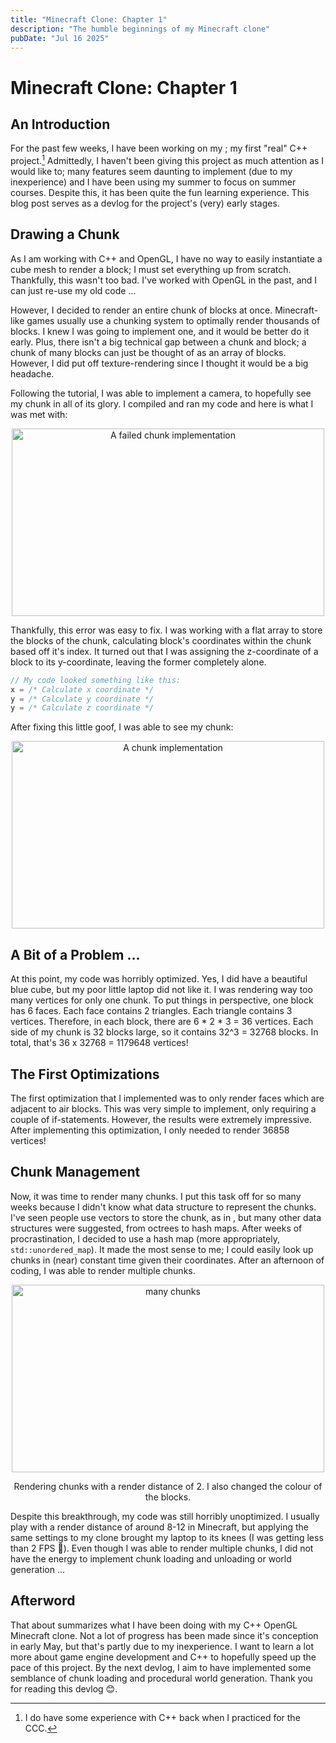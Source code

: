 ```yaml
---
title: "Minecraft Clone: Chapter 1"
description: "The humble beginnings of my Minecraft clone"
pubDate: "Jul 16 2025"
---
```



# Minecraft Clone: Chapter 1

## An Introduction

For the past few weeks, I have been working on my <Link text="OpenGL Minecraft Clone" href="https://github.com/kewin-y/kewin-craft" />; my first "real" C++ project.[^1] Admittedly, I haven't been giving this project as much attention as I would like to; many features seem daunting to implement (due to my inexperience) and I have been using my summer to focus on summer courses. Despite this, it has been quite the fun learning experience. This blog post serves as a devlog for the project's (very) early stages.

## Drawing a Chunk

As I am working with C++ and OpenGL, I have no way to easily instantiate a cube mesh to render a block; I must set everything up from scratch. Thankfully, this wasn't too bad. I've worked with OpenGL in the past, and I can just re-use my old code ...

However, I decided to render an entire chunk of blocks at once. Minecraft-like games usually use a chunking system to optimally render thousands of blocks. I knew I was going to implement one, and it would be better do it early. Plus, there isn't a big technical gap between a chunk and block; a chunk of many blocks can just be thought of as an array of blocks. However, I did put off texture-rendering since I thought it would be a big headache.

Following the <Link text="Learn OpenGL" href="https://learnopengl.com/" /> tutorial, I was able to implement a camera, to hopefully see my chunk in all of its glory. I compiled and ran my code and here is what I was met with:

<p align="center" >
    <Image
        src={sliced_chunk}
        alt="A failed chunk implementation"
        width="500"
        height="300"
    />
</p>

Thankfully, this error was easy to fix. I was working with a flat array to store the blocks of the chunk, calculating block's coordinates within the chunk based off it's index. It turned out that I was assigning the z-coordinate of a block to its y-coordinate, leaving the former completely alone.

```cpp
// My code looked something like this:
x = /* Calculate x coordinate */
y = /* Calculate y coordinate */
y = /* Calculate z coordinate */
```

After fixing this little goof, I was able to see my chunk:

<p align="center" >
    <Image
        src={nice_chunk}
        alt="A chunk implementation"
        width="500"
        height="300"
    />
</p>

## A Bit of a Problem ...

At this point, my code was horribly optimized. Yes, I did have a beautiful blue cube, but my poor little laptop did not like it. I was rendering way too many vertices for only one chunk. To put things in perspective, one block has 6 faces. Each face contains 2 triangles. Each triangle contains 3 vertices. Therefore, in each block, there are 6 * 2 * 3 = 36 vertices. Each side of my chunk is 32 blocks large, so it contains 32^3 = 32768 blocks. In total, that's 36 x 32768 = 1179648 vertices!

## The First Optimizations

The first optimization that I implemented was to only render faces which are adjacent to air blocks. This was very simple to implement, only requiring a couple of if-statements. However, the results were extremely impressive. After implementing this optimization, I only needed to render 36858 vertices!

## Chunk Management

Now, it was time to render many chunks. I put this task off for so many weeks because I didn't know what data structure to represent the chunks. I've seen people use vectors to store the chunk, as in <Link text="this article" href="https://sites.google.com/site/letsmakeavoxelengine/home/chunk-management?authuser=0"/>, but many other data structures were suggested, from octrees to hash maps. After weeks of procrastination, I decided to use a hash map (more appropriately, `std::unordered_map`). It made the most sense to me; I could easily look up chunks in (near) constant time given their coordinates. After an afternoon of coding, I was able to render multiple chunks.

<p align="center" >
    <Image
        src={many_chunks}
        alt="many chunks"
        width="500"
        height="300"
    />
</p>
<div style="text-align: center;">
    Rendering chunks with a render distance of 2. I also changed the colour of the blocks.
</div>

Despite this breakthrough, my code was still horribly unoptimized. I usually play with a render distance of around 8-12 in Minecraft, but applying the same settings to my clone brought my laptop to its knees (I was getting less than 2 FPS 😬). Even though I was able to render multiple chunks, I did not have the energy to implement chunk loading and unloading or world generation ...

## Afterword

That about summarizes what I have been doing with my C++ OpenGL Minecraft clone. Not a lot of progress has been made since it's conception in early May, but that's partly due to my inexperience. I want to learn a lot more about game engine development and C++ to hopefully speed up the pace of this project. By the next devlog, I aim to have implemented some semblance of chunk loading and procedural world generation. Thank you for reading this devlog 😊.

[^1]: I do have some experience with C++ back when I practiced for the CCC.
